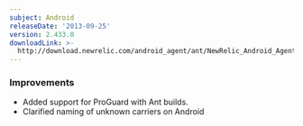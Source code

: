 ```yaml
---
subject: Android
releaseDate: '2013-09-25'
version: 2.433.0
downloadLink: >-
  http://download.newrelic.com/android_agent/ant/NewRelic_Android_Agent_2.433.0.zip
---
```


### Improvements

* Added support for ProGuard with Ant builds.
* Clarified naming of unknown carriers on Android
